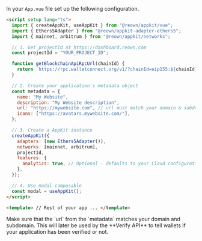 In your `App.vue` file set up the following configuration.

```html
<script setup lang="ts">
  import { createAppKit, useAppKit } from "@reown/appkit/vue";
  import { Ethers5Adapter } from "@reown/appkit-adapter-ethers5";
  import { mainnet, arbitrum } from "@reown/appkit/networks";

  // 1. Get projectId at https://dashboard.reown.com
  const projectId = "YOUR_PROJECT_ID";

  function getBlockchainApiRpcUrl(chainId) {
    return `https://rpc.walletconnect.org/v1/?chainId=eip155:${chainId}&projectId=${projectId}`;
  }

  // 2. Create your application's metadata object
  const metadata = {
    name: "My Website",
    description: "My Website description",
    url: "https://mywebsite.com", // url must match your domain & subdomain
    icons: ["https://avatars.mywebsite.com/"],
  };

  // 3. Create a AppKit instance
  createAppKit({
    adapters: [new Ethers5Adapter()],
    networks: [mainnet, arbitrum],
    projectId,
    features: {
      analytics: true, // Optional - defaults to your Cloud configuration
    },
  });

  // 4. Use modal composable
  const modal = useAppKit();
</script>

<template> // Rest of your app ... </template>
```

<Warning>
Make sure that the `url` from the `metadata` matches your domain and subdomain. This will later be used by the **Verify API** to tell wallets if your application has been verified or not.
</Warning>
